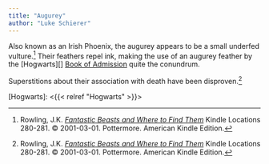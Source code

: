 ```yaml
---
title: "Augurey"
author: "Luke Schierer"
---
```


Also known as an Irish Phoenix, the augurey appears to be a small underfed
vulture.[^220725-6]  Their feathers repel ink, making the use of an augurey
feather by the [Hogwarts][] [Book of Admission][] quite the conundrum.

Superstitions about their association with death have been disproven.[^220725-7]

[Book of Admission]: <https://www.rowlingindex.org/work/qaba/>

[Hogwarts]: <{{< relref "Hogwarts" >}}>

[^220725-6]: Rowling, J.K.
	_[Fantastic Beasts and Where to Find Them](https://www.goodreads.com/book/show/41899.Fantastic_Beasts_and_Where_to_Find_Them)_
    Kindle Locations 280-281.
	© 2001-03-01. Pottermore. American Kindle Edition.

[^220725-7]: Rowling, J.K.
	_[Fantastic Beasts and Where to Find Them](https://www.goodreads.com/book/show/41899.Fantastic_Beasts_and_Where_to_Find_Them)_
    Kindle Locations 280-281.
	© 2001-03-01. Pottermore. American Kindle Edition.

